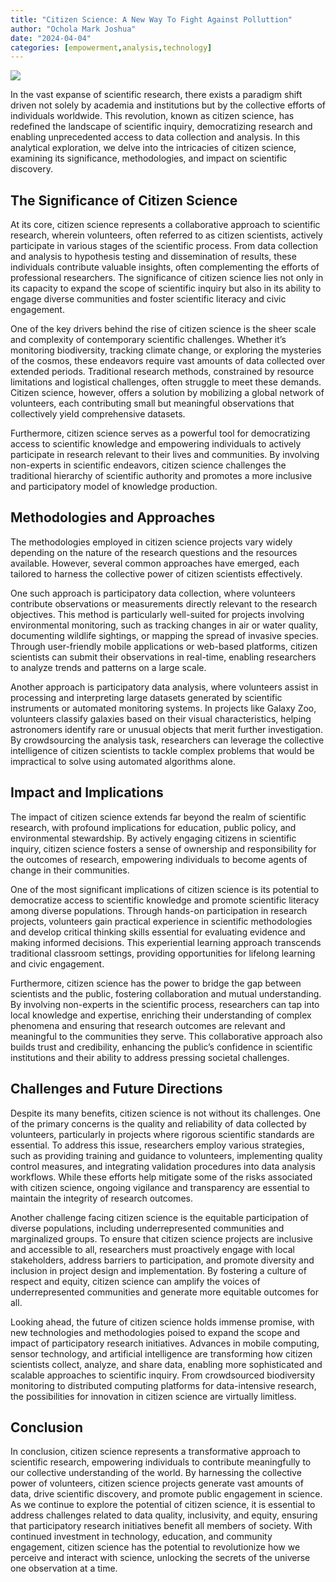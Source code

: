 ```yaml
---
title: "Citizen Science: A New Way To Fight Against Polluttion"
author: "Ochola Mark Joshua"
date: "2024-04-04"
categories: [empowerment,analysis,technology]
---
```



![](citizen-scientist.jpg)

In the vast expanse of scientific research, there exists a paradigm shift driven not solely by academia and institutions but by the collective efforts of individuals worldwide. This revolution, known as citizen science, has redefined the landscape of scientific inquiry, democratizing research and enabling unprecedented access to data collection and analysis. In this analytical exploration, we delve into the intricacies of citizen science, examining its significance, methodologies, and impact on scientific discovery.

## The Significance of Citizen Science

At its core, citizen science represents a collaborative approach to scientific research, wherein volunteers, often referred to as citizen scientists, actively participate in various stages of the scientific process. From data collection and analysis to hypothesis testing and dissemination of results, these individuals contribute valuable insights, often complementing the efforts of professional researchers. The significance of citizen science lies not only in its capacity to expand the scope of scientific inquiry but also in its ability to engage diverse communities and foster scientific literacy and civic engagement.

One of the key drivers behind the rise of citizen science is the sheer scale and complexity of contemporary scientific challenges. Whether it's monitoring biodiversity, tracking climate change, or exploring the mysteries of the cosmos, these endeavors require vast amounts of data collected over extended periods. Traditional research methods, constrained by resource limitations and logistical challenges, often struggle to meet these demands. Citizen science, however, offers a solution by mobilizing a global network of volunteers, each contributing small but meaningful observations that collectively yield comprehensive datasets.

Furthermore, citizen science serves as a powerful tool for democratizing access to scientific knowledge and empowering individuals to actively participate in research relevant to their lives and communities. By involving non-experts in scientific endeavors, citizen science challenges the traditional hierarchy of scientific authority and promotes a more inclusive and participatory model of knowledge production.

## Methodologies and Approaches

The methodologies employed in citizen science projects vary widely depending on the nature of the research questions and the resources available. However, several common approaches have emerged, each tailored to harness the collective power of citizen scientists effectively.

One such approach is participatory data collection, where volunteers contribute observations or measurements directly relevant to the research objectives. This method is particularly well-suited for projects involving environmental monitoring, such as tracking changes in air or water quality, documenting wildlife sightings, or mapping the spread of invasive species. Through user-friendly mobile applications or web-based platforms, citizen scientists can submit their observations in real-time, enabling researchers to analyze trends and patterns on a large scale.

Another approach is participatory data analysis, where volunteers assist in processing and interpreting large datasets generated by scientific instruments or automated monitoring systems. In projects like Galaxy Zoo, volunteers classify galaxies based on their visual characteristics, helping astronomers identify rare or unusual objects that merit further investigation. By crowdsourcing the analysis task, researchers can leverage the collective intelligence of citizen scientists to tackle complex problems that would be impractical to solve using automated algorithms alone.

## Impact and Implications

The impact of citizen science extends far beyond the realm of scientific research, with profound implications for education, public policy, and environmental stewardship. By actively engaging citizens in scientific inquiry, citizen science fosters a sense of ownership and responsibility for the outcomes of research, empowering individuals to become agents of change in their communities.

One of the most significant implications of citizen science is its potential to democratize access to scientific knowledge and promote scientific literacy among diverse populations. Through hands-on participation in research projects, volunteers gain practical experience in scientific methodologies and develop critical thinking skills essential for evaluating evidence and making informed decisions. This experiential learning approach transcends traditional classroom settings, providing opportunities for lifelong learning and civic engagement.

Furthermore, citizen science has the power to bridge the gap between scientists and the public, fostering collaboration and mutual understanding. By involving non-experts in the scientific process, researchers can tap into local knowledge and expertise, enriching their understanding of complex phenomena and ensuring that research outcomes are relevant and meaningful to the communities they serve. This collaborative approach also builds trust and credibility, enhancing the public's confidence in scientific institutions and their ability to address pressing societal challenges.

## Challenges and Future Directions

Despite its many benefits, citizen science is not without its challenges. One of the primary concerns is the quality and reliability of data collected by volunteers, particularly in projects where rigorous scientific standards are essential. To address this issue, researchers employ various strategies, such as providing training and guidance to volunteers, implementing quality control measures, and integrating validation procedures into data analysis workflows. While these efforts help mitigate some of the risks associated with citizen science, ongoing vigilance and transparency are essential to maintain the integrity of research outcomes.

Another challenge facing citizen science is the equitable participation of diverse populations, including underrepresented communities and marginalized groups. To ensure that citizen science projects are inclusive and accessible to all, researchers must proactively engage with local stakeholders, address barriers to participation, and promote diversity and inclusion in project design and implementation. By fostering a culture of respect and equity, citizen science can amplify the voices of underrepresented communities and generate more equitable outcomes for all.

Looking ahead, the future of citizen science holds immense promise, with new technologies and methodologies poised to expand the scope and impact of participatory research initiatives. Advances in mobile computing, sensor technology, and artificial intelligence are transforming how citizen scientists collect, analyze, and share data, enabling more sophisticated and scalable approaches to scientific inquiry. From crowdsourced biodiversity monitoring to distributed computing platforms for data-intensive research, the possibilities for innovation in citizen science are virtually limitless.

## Conclusion

In conclusion, citizen science represents a transformative approach to scientific research, empowering individuals to contribute meaningfully to our collective understanding of the world. By harnessing the collective power of volunteers, citizen science projects generate vast amounts of data, drive scientific discovery, and promote public engagement in science. As we continue to explore the potential of citizen science, it is essential to address challenges related to data quality, inclusivity, and equity, ensuring that participatory research initiatives benefit all members of society. With continued investment in technology, education, and community engagement, citizen science has the potential to revolutionize how we perceive and interact with science, unlocking the secrets of the universe one observation at a time.
